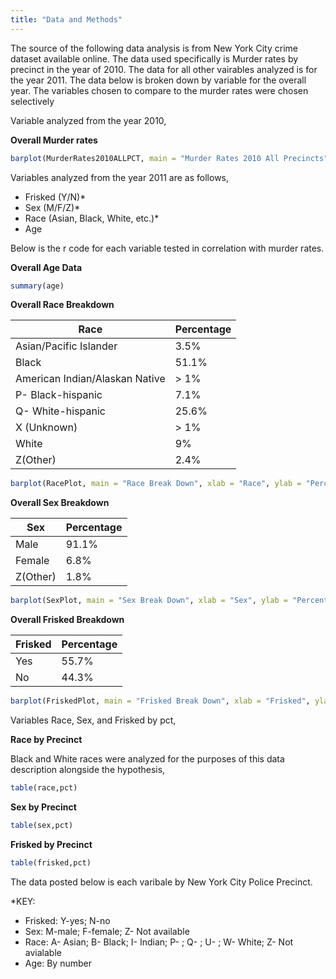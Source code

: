 ```yaml
---
title: "Data and Methods"
---
```


The source of the following data analysis is from New York City crime dataset available online. The data used specifically is Murder rates by precinct in the year of 2010. The data for all other vairables analyzed is for the year 2011. The data below is broken down by variable for the overall year. The variables chosen to compare to the murder rates were chosen selectively 

Variable analyzed from the year 2010, 

**Overall Murder rates**

```r
barplot(MurderRates2010ALLPCT, main = "Murder Rates 2010 All Precincts", xlab = "Murder by Precinct", ylab = "Magnitude of Murder")
```

Variables analyzed from the year 2011 are as follows, 

* Frisked (Y/N)*
* Sex (M/F/Z)*
* Race (Asian, Black, White, etc.)*
* Age 


Below is the r code for each variable tested in correlation with murder rates. 

**Overall Age Data**

```r
summary(age)
```



**Overall Race Breakdown**

Race                                     |  Percentage 
---------                                | -----------
Asian/Pacific Islander                   | 3.5% 
Black                                    | 51.1%
American Indian/Alaskan Native           | > 1% 
P- Black-hispanic                        | 7.1%
Q- White-hispanic                        | 25.6%
X (Unknown)                              | > 1%
White                                    | 9% 
Z(Other)                                 | 2.4%

```r
barplot(RacePlot, main = "Race Break Down", xlab = "Race", ylab = "Percentage")
``` 


**Overall Sex Breakdown**

Sex           |  Percentage
-----         | -----------
Male          | 91.1% 
Female        | 6.8%
Z(Other)      | 1.8% 

```r
barplot(SexPlot, main = "Sex Break Down", xlab = "Sex", ylab = "Percentage")
```


**Overall Frisked Breakdown**

Frisked   |  Percentage
-----     | -----------
Yes       | 55.7% 
No        | 44.3%

```r
barplot(FriskedPlot, main = "Frisked Break Down", xlab = "Frisked", ylab = "Percentage")
```


Variables Race, Sex, and Frisked by pct, 

**Race by Precinct**

Black and White races were analyzed for the purposes of this data description alongside the hypothesis,

```r
table(race,pct)
```


**Sex by Precinct** 

```r
table(sex,pct)
```


**Frisked by Precinct** 

```r
table(frisked,pct)
```

The data posted below is each varibale by New York City Police Precinct.

*KEY: 

* Frisked: Y-yes; N-no
* Sex: M-male; F-female; Z- Not available 
* Race: A- Asian; B- Black; I- Indian; P- ; Q- ; U- ; W- White; Z- Not avialable
* Age: By number 